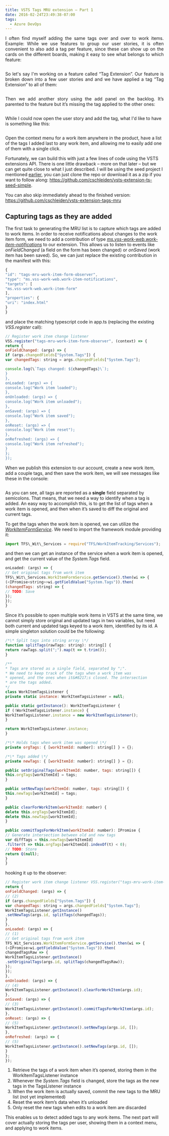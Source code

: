 ```yaml
---
title: VSTS Tags MRU extension – Part 1
date: 2016-02-24T23:49:38-07:00
tags:
  - Azure DevOps
---
```

<p align="justify">
  I often find myself adding the same tags over and over to work items. Example: While we use features to group our user stories, it is often convenient to also add a tag per feature, since these can show up on the cards on the different boards, making it easy to see what belongs to which feature:
</p>

<p align="justify">
  <a href="/assets/wp-content/uploads/2016/02/image2.png"><img /></a>
</p>

<p align="justify">
  So let's say I'm working on a feature called “Tag Extension”. Our feature is broken down into a few user stories and and we have applied a tag “Tag Extension” to all of them:
</p>

<p align="justify">
  <a href="/assets/wp-content/uploads/2016/02/image.png"><img /></a>
</p>

<p align="justify">
  Then we add another story using the add panel on the backlog. It&#8217;s parented to the feature but it&#8217;s missing the tag applied to the other ones:
</p>

<p align="center">
  <a href="/assets/wp-content/uploads/2016/02/image3.png"><img className=" aligncenter" /></a>
</p>

<p>
  While I could now open the user story and add the tag, what I'd like to have is something like this:
</p>

<p align="justify">
  <a href="/assets/wp-content/uploads/2016/02/image4.png"><img /></a>
</p>

<p>
  Open the context menu for a work item anywhere in the product, have a list of the tags I added last to any work item, and allowing me to easily add one of them with a single click.
</p>

<p>
  Fortunately, we can build this with just a few lines of code using the VSTS extensions API. There is one little drawback &#8211; more on that later &#8211; but we can get quite close to what I just described. I will be using the seed project I mentioned <a href="https://cschleiden.wordpress.com/2016/02/24/extending-vsts-setup">earlier</a>, you can just clone the repo or download it as a zip if you want to follow along: <a title="https://github.com/cschleiden/vsts-extension-ts-seed-simple" href="https://github.com/cschleiden/vsts-extension-ts-seed-simple">https://github.com/cschleiden/vsts-extension-ts-seed-simple</a>.
</p>

<p align="justify">
  You can also skip immediately ahead to the finished version:<br /> <a href="https://github.com/cschleiden/vsts-extension-tags-mru">https://github.com/cschleiden/vsts-extension-tags-mru</a>
</p>

<h2 align="justify">
  Capturing tags as they are added
</h2>

The first task to generating the MRU list is to capture which tags are added to work items. In order to receive notifications about changes to the work item form, we need to add a contribution of type _<a href="https://www.visualstudio.com/integrate/extensions/develop/add-workitem-extension#listenforevents" target="_blank">ms.vss-work-web.work-item-notifications</a>_ to our extension. This allows us to listen to events like _onFieldChanged_ (a field on the form has been changed) or _onSaved_ (work item has been saved). So, we can just replace the existing contribution in the manifest with this:

```js
{
"id": "tags-mru-work-item-form-observer",
"type": "ms.vss-work-web.work-item-notifications",
"targets": [
"ms.vss-work-web.work-item-form"
],
"properties": {
"uri": "index.html"
}
}
```

and place the matching typescript code in app.ts (replacing the existing _VSS.register_ call):

```js
// Register work item change listener
VSS.register("tags-mru-work-item-form-observer", (context) => {
return {
onFieldChanged: (args) => {
if (args.changedFields["System.Tags"]) {
var changedTags: string = args.changedFields["System.Tags"];

console.log(\`Tags changed: ${changedTags}\`);
}
},
onLoaded: (args) => {
console.log("Work item loaded");
},
onUnloaded: (args) => {
console.log("Work item unloaded");
},
onSaved: (args) => {
console.log("Work item saved");
},
onReset: (args) => {
console.log("Work item reset");
},
onRefreshed: (args) => {
console.log("Work item refreshed");
}
};
});
```
When we publish this extension to our account, create a new work item, add a couple tags, and then save the work item, we will see messages like these in the console:

[<img />](/assets/wp-content/uploads/2016/02/image22.png)

<p>
  As you can see, all tags are reported as a <b>single</b> field separated by semicolons. That means, that we need a way to identify when a tag is added. An easy way to accomplish this, is to get the list of tags when a work item is opened, and then when it&#8217;s saved to diff the original and current tags.
</p>

<p>
  To get the tags when the work item is opened, we can utilize the <em><a href="https://www.visualstudio.com/en-us/integrate/extensions/develop/add-workitem-extension">WorkItemFormService</a></em>. We need to import the framework module providing it:
</p>

```js
import TFS\_Wit\_Services = require("TFS/WorkItemTracking/Services");
```

and then we can get an instance of the service when a work item is opened, and get the current value of the _System.Tags_ field.

```js
onLoaded: (args) => {
// Get original tags from work item
TFS\_Wit\_Services.WorkItemFormService.getService().then(wi => {
(<IPromise<string>>wi.getFieldValue("System.Tags")).then(
(changedTags: string) => {
// TODO: Save
});
});
}
```

<p>
  Since it&#8217;s possible to open multiple work items in VSTS at the same time, we cannot simply store original and updated tags in two variables, but need both current and updated tags keyed to a work item, identified by its id. A simple singleton solution could be the following:
</p>

```js
/*\* Split tags into string array \*/
function splitTags(rawTags: string): string[] {
return rawTags.split(";").map(t => t.trim());
}

/**
* Tags are stored as a single field, separated by ";".
* We need to keep track of the tags when a work item was
* opened, and the ones when it&#8217;s closed. The intersection
* are the tags added.
*/
class WorkItemTagsListener {
private static instance: WorkItemTagsListener = null;

public static getInstance(): WorkItemTagsListener {
if (!WorkItemTagsListener.instance) {
WorkItemTagsListener.instance = new WorkItemTagsListener();
}

return WorkItemTagsListener.instance;
}

/*\* Holds tags when work item was opened \*/
private orgTags: { [workItemId: number]: string[] } = {};

/*\* Tags added \*/
private newTags: { [workItemId: number]: string[] } = {};

public setOriginalTags(workItemId: number, tags: string[]) {
this.orgTags[workItemId] = tags;
}

public setNewTags(workItemId: number, tags: string[]) {
this.newTags[workItemId] = tags;
}

public clearForWorkItem(workItemId: number) {
delete this.orgTags[workItemId];
delete this.newTags[workItemId];
}

public commitTagsForWorkItem(workItemId: number): IPromise {
// Generate intersection between old and new tags
var diffTags = this.newTags[workItemId]
.filter(t => this.orgTags[workItemId].indexOf(t) < 0);
// TODO: Store
return Q(null);
}
}
```

hooking it up to the observer:

```js
// Register work item change listener VSS.register("tags-mru-work-item-form-observer", (context) => {
return {
onFieldChanged: (args) => {
// (2)
if (args.changedFields["System.Tags"]) {
var changedTags: string = args.changedFields["System.Tags"];
WorkItemTagsListener.getInstance()
.setNewTags(args.id, splitTags(changedTags));
}
},
onLoaded: (args) => {
// (1)
// Get original tags from work item
TFS_Wit_Services.WorkItemFormService.getService().then(wi => {
(<IPromise>wi.getFieldValue("System.Tags")).then(
changedTagsRaw => {
WorkItemTagsListener.getInstance()
.setOriginalTags(args.id, splitTags(changedTagsRaw));
});
});
},
onUnloaded: (args) => {
// (4)
WorkItemTagsListener.getInstance().clearForWorkItem(args.id);
},
onSaved: (args) => {
// (3)
WorkItemTagsListener.getInstance().commitTagsForWorkItem(args.id);
},
onReset: (args) => {
// (5)
WorkItemTagsListener.getInstance().setNewTags(args.id, []);
},
onRefreshed: (args) => {
// (5)
WorkItemTagsListener.getInstance().setNewTags(args.id, []);
}
};
});
```

  1. Retrieve the tags of a work item when it&#8217;s opened, storing them in the WorkItemTagsListener instance
  2. Whenever the _System.Tags_ field is changed, store the tags as the new tags in the TagsListener instance
  3. When the work item is actually saved, commit the new tags to the MRU list (not yet implemented)
  4. Reset the work item&#8217;s data when it&#8217;s unloaded
  5. Only reset the new tags when edits to a work item are discarded

This enables us to detect added tags to any work items. The next part will cover actually storing the tags per user, showing them in a context menu, and applying to work items.